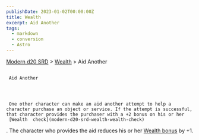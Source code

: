 ```yaml
---
publishDate: 2023-01-02T00:00:00Z
title: Wealth
excerpt: Aid Another
tags:
  - markdown
  - conversion
  - Astro
---
```


[Modern d20 SRD](/#modernD20) >
[Wealth](modern-d20-srd-wealth-index) > Aid Another

##

     Aid Another




     One other character can make an aid another attempt to help a character purchase an object or service. If the attempt is successful, that character provides the purchaser with a +2 bonus on his or her
     [Wealth  check](modern-d20-srd-wealth-wealth-check)
. The character who provides the aid reduces his or her
[Wealth bonus](modern-d20-srd-wealth-wealth-bonus)
by +1.
